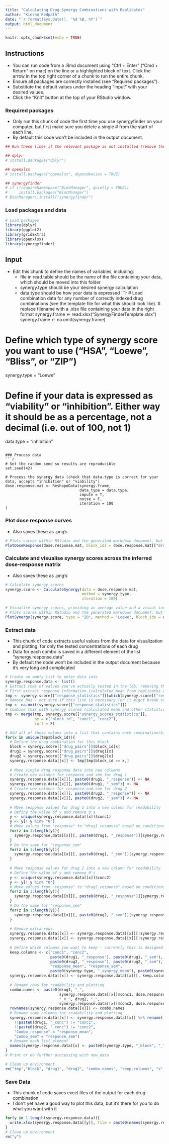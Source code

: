 ---
title: "Calculating Drug Synergy Combinations with Replicates"
author: "Kieran Redpath"
date: "`r format(Sys.Date(), '%d %B, %Y')`"
output: html_document
---

```{r setup, include=FALSE}
knitr::opts_chunk$set(echo = TRUE)
```

## Instructions
* You can run code from a .Rmd document using "Ctrl + Enter" ("Cmd + Return" on mac) on the line or a highlighted block of text. Click the arrow in the top right corner of a chunk to run the entire chunk.
* Ensure all packages are correctly installed (see "Required packages").
* Substitute the default values under the heading "Input" with your desired values.
* Click the "Knit" button at the top of your RStudio window.

### Required packages
* Only run this chunk of code the first time you use synergyfinder on your computer, but first make sure you delete a single # from the start of each line.
* By default this code won't be included in the output document.
```{r, include = F, echo = F}
## Run these lines if the relevant package is not installed (remove the "#" first though)

## dplyr
# install.packages("dplyr")

## openxlsx
# install.packages("openxlsx", dependencies = TRUE)

## synergyfinder
# if (!requireNamespace("BiocManager", quietly = TRUE))
#     install.packages("BiocManager")
# BiocManager::install("synergyfinder")
```

### Load packages and data
```{r, message = F}
# Load packages
library(dplyr)
library(ggplot2)
library(gridExtra)
library(openxlsx)
library(synergyfinder)
```

## Input
* Edit this chunk to define the names of variables, including:
  * file in read.table should be the name of the file containing your data, which should be moved into this folder
  * synergy.type should be your desired synergy calculation
  * data.type should be how your data is expressed
```{r}
# Load combination data for any number of correctly indexed drug combinations (see the template file for what this should look like).
# replace filename with a .xlsx file containing your data in the right format
synergy.frame <- read.xlsx("SynergyFinderTemplate.xlsx")
synergy.frame <- na.omit(synergy.frame)

# Define which type of synergy score you want to use ("HSA", "Loewe", "Bliss", or "ZIP")
synergy.type = "Loewe"

# Define if your data is expressed as "viability" or "inhibition". Either way it should be as a percentage, not a decimal (i.e. out of 100, not 1)
data.type = "inhibition"
```

### Process data
```{r, warning = F, include = F}
# Set the random seed so results are reproducible
set.seed(42)

# Process the synergy data (check that data.type is correct for your data, accepts "inhibition" or "viability")
dose.response.mat <- ReshapeData(synergy.frame,
                                 data_type = data.type,
                                 impute = T,
                                 noise = F,
                                 iteration = 100
)
```

### Plot dose response curves
* Also saves these as .png's
```{r, warning = F}
# Plots curves within RStudio and the generated markdown document, but also saves a png in the current working directory
PlotDoseResponse(dose.response.mat, block_ids = dose.response.mat[["drug_pairs"]][["block_id"]], save_file = TRUE,  summary_statistic = NULL, file_type = "png")
```

### Calculate and visualise synergy scores across the inferred dose-response matrix
* Also saves these as .png's
```{r, warning = F}
# Calculate synergy scores
synergy.score <- CalculateSynergy(data = dose.response.mat,
                                  method = synergy.type,
                                  iteration = 100)

# Visualise synergy scores, providing an average value and a visual indication of where synergy is high and low
# Plots scores within RStudio and the generated markdown document, but also saves a png in the current working directory
PlotSynergy(synergy.score, type = "2D", method = "Loewe", block_ids = dose.response.mat[["drug_pairs"]][["block_id"]], summary_statistic = NULL, save_file = TRUE, file_type = "png")
```

### Extract data
* This chunk of code extracts useful values from the data for visualization and plotting, for only the tested concentrations of each drug
* Data for each combo is saved in a different element of the list "synergy.response.data"
* By default the code won't be included in the output document because it's very long and complicated
```{r, include = F, echo = F}
# Create an empty list to enter data into
synergy.response.data <- list()
# Extract rows of values you've actually tested in the lab: removing the imputed values where n = 1
# First extract response information (calculated mean from replicates and other statistics)
tmp <- synergy.score[["response_statistics"]][which(synergy.score[["response_statistics"]]$n > 1),]
# Remove NAs - not sure if this line is necessary (or it might break stuff)
tmp <- na.omit(synergy.score[["response_statistics"]])
# Combine this with synergy scores (calculated mean and other statistics)
tmp <- merge(tmp, synergy.score[["synergy_scores_statistics"]],
             by = c("block_id", "conc1", "conc2"),
             sort = F)

# Add all of these values into a list that contains each combination/blocks data as a separate element
for(x in unique(tmp$block_id)){
  # Define the drug combination for this block
  block = synergy.score[["drug_pairs"]]$block_id[x]
  drug1 = synergy.score[["drug_pairs"]]$drug1[x]
  drug2 = synergy.score[["drug_pairs"]]$drug2[x]
  synergy.response.data[[x]] <- tmp[tmp$block_id == x,]
  
  # Move single drug response data into new columns
  # Create new columns for response and sem for drug 1
  synergy.response.data[[x]][, paste0(drug1, "_response")] <- NA
  synergy.response.data[[x]][, paste0(drug1, "_sem")] <- NA
  # Create new columns for response and sem for drug 2
  synergy.response.data[[x]][, paste0(drug2, "_response")] <- NA
  synergy.response.data[[x]][, paste0(drug2, "_sem")] <- NA
  
  # Move response values for drug 1 into a new column for readability
  # Define the value of y and remove 0's
  y <- unique(synergy.response.data[[x]]$conc1)
  y <- y[! y %in% "0"]
  # Move values from "response" to "drug1_response" based on conditions
  for(z in 1:length(y)){
    synergy.response.data[[x]][, paste0(drug1, "_response")][synergy.response.data[[x]]$conc1 == y[z]] <- synergy.response.data[[x]]$response_mean[synergy.response.data[[x]]$conc1 == y[z] & synergy.response.data[[x]]$conc2 == 0]
  }
  # Do the same for "response_sem"
  for(z in 1:length(y)){
    synergy.response.data[[x]][, paste0(drug1, "_sem")][synergy.response.data[[x]]$conc1 == y[z]] <- synergy.response.data[[x]]$response_sem[synergy.response.data[[x]]$conc1 == y[z] & synergy.response.data[[x]]$conc2 == 0]
  }
  
  # Move response values for drug 2 into a new column for readability
  # Define the value of y and remove 0's
  y <- unique(synergy.response.data[[x]]$conc2)
  y <- y[! y %in% "0"]
  # Move values from "response" to "drug2_response" based on conditions
  for(z in 1:length(y)){
    synergy.response.data[[x]][, paste0(drug2, "_response")][synergy.response.data[[x]]$conc2 == y[z]] <- synergy.response.data[[x]]$response_mean[synergy.response.data[[x]]$conc2 == y[z] & synergy.response.data[[x]]$conc1 == 0]
  }
  # Do the same for "response_sem"
  for(z in 1:length(y)){
    synergy.response.data[[x]][, paste0(drug2, "_sem")][synergy.response.data[[x]]$conc2 == y[z]] <- synergy.response.data[[x]]$response_sem[synergy.response.data[[x]]$conc2 == y[z] & synergy.response.data[[x]]$conc1 == 0]
  }
  
  # Remove extra rows
  synergy.response.data[[x]] <- synergy.response.data[[x]][!synergy.response.data[[x]]$conc1 == 0, ]
  synergy.response.data[[x]] <- synergy.response.data[[x]][!synergy.response.data[[x]]$conc2 == 0, ]
  
  # Define which columns you want to keep - currently this is designed for simplicity and only includes standard error of the mean (but this should probably actually be standard deviation)
  keep.columns <- c("conc1", "conc2",
                    paste0(drug1, "_response"), paste0(drug1, "_sem"),
                    paste0(drug2, "_response"), paste0(drug2, "_sem"),
                    "response_mean", "response_sem",
                    paste0(synergy.type, "_synergy_mean"), paste0(synergy.type, "_synergy_sem"))
  synergy.response.data[[x]] <- synergy.response.data[[x]][, keep.columns]
  
  # Rename rows for readability and plotting
  combo.names <- paste0(drug1, "_",
                        synergy.response.data[[x]]$conc1, dose.response.mat[["drug_pairs"]][["conc_unit1"]][x],
                        "_X_", drug2, "_",
                        synergy.response.data[[x]]$conc2, dose.response.mat[["drug_pairs"]][["conc_unit2"]][x])
  rownames(synergy.response.data[[x]]) <- combo.names
  # Rename some columns for readability and plotting
  synergy.response.data[[x]] <- synergy.response.data[[x]] %>% rename(
    !!paste0(drug1, "_conc") := "conc1",
    !!paste0(drug2, "_conc") := "conc2",
    "Combo_response" = "response_mean",
    "Combo_sem" = "response_sem")
  # Rename each list element
  names(synergy.response.data)[x] <- paste0(synergy.type, "_block", "_", x, "_", drug1, "_X_", drug2)
}
# Print or do further processing with new_data

# Clean up environment
rm("tmp","block", "drug1", "drug2", "combo.names", "keep.columns", "x", "y", "z")
```

### Save Data
* This chunk of code saves excel files of the output for each drug combination
* I don't yet have a good way to plot this data, but it's there for you to do what you want with it
```{r}
for(y in 1:length(synergy.response.data)){
  write.xlsx(synergy.response.data[[y]], file = paste0(names(synergy.response.data[y]), ".xlsx"), rowNames = T)
}
# Clean up environment
rm("y")
```